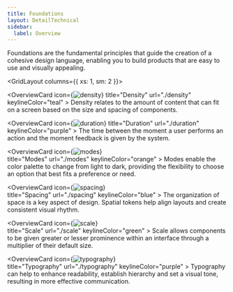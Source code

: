 ```yaml
---
title: Foundations
layout: DetailTechnical
sidebar:
  label: Overview
---
```


Foundations are the fundamental principles that guide the creation of a cohesive design language, enabling you to build products that are easy to use and visually appealing.

<GridLayout columns={{ xs: 1, sm: 2 }}>

   <OverviewCard
    icon={<Image src="/img/foundations/density.svg" alt="density"  />}
    title="Density"
    url="./density"
    keylineColor="teal"
    >
Density relates to the amount of content that can fit on a screen based on the size and spacing of components.

  </OverviewCard>

<OverviewCard
    icon={<Image src="/img/foundations/typography.svg" alt="duration"  />}
    title="Duration"
    url="./duration"
    keylineColor="purple"
    >
The time between the moment a user performs an action and the moment feedback is given by the system.

  </OverviewCard>


  
  <OverviewCard
    icon={<Image src="/img/foundations/modes.svg" alt="modes"  />}              
    title="Modes"
    url="./modes"
    keylineColor="orange"
    >
Modes enable the color palette to change from light to dark, providing the flexibility to choose an option that best fits a preference or need.

  </OverviewCard>
  
  <OverviewCard
    icon={<Image src="/img/foundations/spacing.svg" alt="spacing"  />}              
    title="Spacing"
    url="./spacing"
    keylineColor="blue"
    >
The organization of space is a key aspect of design. Spatial tokens help align layouts and create consistent visual rhythm.

  </OverviewCard>
  
  <OverviewCard
    icon={<Image src="/img/foundations/scale.svg" alt="scale"  />}            
    title="Scale"
    url="./scale"
    keylineColor="green"
    >
Scale allows components to be given greater or lesser prominence within an interface through a multiplier of their default size.

  </OverviewCard>
  
  <OverviewCard
    icon={<Image src="/img/foundations/typography.svg" alt="typography"  />}            
    title="Typography"
    url="./typography"
    keylineColor="purple"
    >
Typography can help to enhance readability, establish hierarchy and set a visual tone, resulting in more effective communication.

  </OverviewCard>
 
</GridLayout>
